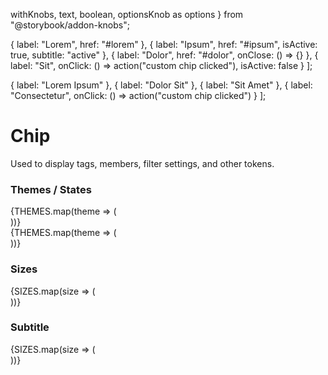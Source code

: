   withKnobs,
  text,
  boolean,
  optionsKnob as options
} from "@storybook/addon-knobs";


  { label: "Lorem", href: "#lorem" },
  { label: "Ipsum", href: "#ipsum", isActive: true, subtitle: "active" },
  { label: "Dolor", href: "#dolor", onClose: () => {} },
  {
    label: "Sit",
    onClick: () => action("custom chip clicked"),
    isActive: false
  }
];

  { label: "Lorem Ipsum" },
  { label: "Dolor Sit" },
  { label: "Sit Amet" },
  { label: "Consectetur", onClick: () => action("custom chip clicked") }
];

<Meta title="Interactive|Chip" decorators={[withKnobs]} component={Chip} />

# Chip

<Story name="Knobs">
  <Chip
    isActive={boolean("isActive", false)}
    label={text("label", "Hello World")}
    subtitle={text("subtitle", "")}
    onClose={action("close")}
    onClick={action("clicked")}
    size={options("size", arrayToOptions(SIZES), undefined, {
      display: "inline-radio"
    })}
    theme={options("theme", THEMES, undefined, { display: "inline-radio" })}
  />
</Story>

<Props of={Chip} />

Used to display tags, members, filter settings, and other tokens.

### Themes / States

<Preview>
  <Story name="Themes">
    <div>
    {THEMES.map(theme => (
      <div className="margin--right--half margin--bottom--half display--inlineBlock">
        <Chip theme={theme} label={theme} />
      </div>
    ))}
    <br />
    {THEMES.map(theme => (
      <div className="margin--right--half margin--bottom--half display--inlineBlock">
        <Chip theme={theme} label={theme} isActive />
      </div>
    ))}
    </div>
  </Story>
</Preview>

### Sizes

<Preview>
  <Story name="Sizes">
    {SIZES.map(size => (
      <div className="margin--right--half margin--bottom--half display--inlineBlock">
        <Chip size={size} label={`Size: ${size}`} />
      </div>
    ))}
  </Story>
</Preview>

### Subtitle

<Preview>
  <Story name="Subtitle">
    {SIZES.map(size => (
      <div className="margin--right--half margin--bottom--half display--inlineBlock">
        <Chip size={size} label="Chip" subtitle="subtitle" />
      </div>
    ))}
  </Story>
</Preview>